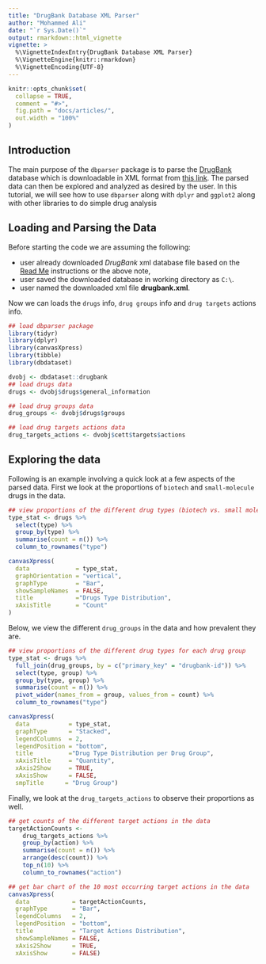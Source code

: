 ```yaml
---
title: "DrugBank Database XML Parser"
author: "Mohammed Ali"
date: "`r Sys.Date()`"
output: rmarkdown::html_vignette
vignette: >
  %\VignetteIndexEntry{DrugBank Database XML Parser}
  %\VignetteEngine{knitr::rmarkdown}
  %\VignetteEncoding{UTF-8}
---
```


```r
knitr::opts_chunk$set(
  collapse = TRUE,
  comment = "#>",
  fig.path = "docs/articles/",
  out.width = "100%"
)
```

## Introduction
The main purpose of the `dbparser` package is to parse the 
[DrugBank](https://go.drugbank.com/) database which is downloadable in XML format 
from [this link](https://go.drugbank.com/releases/latest). The parsed data can 
then be explored and analyzed as desired by the user. 
In this tutorial, we will see how to use `dbparser` along with `dplyr` and 
`ggplot2` along with other libraries to do simple drug analysis

## Loading and Parsing the Data

Before starting the code we are assuming the following:

- user already downloaded *DrugBank* xml database file based on the
[Read Me](https://docs.ropensci.org/dbparser/) instructions or the above note,
- user saved the downloaded database in working directory as `C:\`.
- user named the downloaded xml file **drugbank.xml**. 

Now we can loads the `drugs` info, `drug groups` info and `drug targets`
actions info.

```r
## load dbparser package
library(tidyr)
library(dplyr)
library(canvasXpress)
library(tibble)
library(dbdataset)

dvobj <- dbdataset::drugbank
## load drugs data
drugs <- dvobj$drugs$general_information

## load drug groups data
drug_groups <- dvobj$drugs$groups

## load drug targets actions data
drug_targets_actions <- dvobj$cett$targets$actions
```


## Exploring the data

Following is an example involving a quick look at a few aspects of the parsed 
data. First we look at the proportions of `biotech` and `small-molecule` drugs 
in the data.

```r
## view proportions of the different drug types (biotech vs. small molecule)
type_stat <- drugs %>% 
  select(type) %>% 
  group_by(type) %>% 
  summarise(count = n()) %>% 
  column_to_rownames("type")

canvasXpress(
  data             = type_stat,
  graphOrientation = "vertical",
  graphType        = "Bar",
  showSampleNames  = FALSE,
  title            ="Drugs Type Distribution",
  xAxisTitle       = "Count"
)
```


Below, we view the different `drug_groups` in the data and how prevalent they 
are.

```r
## view proportions of the different drug types for each drug group
type_stat <- drugs %>% 
  full_join(drug_groups, by = c("primary_key" = "drugbank-id")) %>% 
  select(type, group) %>% 
  group_by(type, group) %>% 
  summarise(count = n()) %>% 
  pivot_wider(names_from = group, values_from = count) %>% 
  column_to_rownames("type")

canvasXpress(
  data           = type_stat,
  graphType      = "Stacked",
  legendColumns  = 2,
  legendPosition = "bottom",
  title          ="Drug Type Distribution per Drug Group",
  xAxisTitle     = "Quantity",
  xAxis2Show     = TRUE,
  xAxisShow      = FALSE,
  smpTitle      = "Drug Group")
```

Finally, we look at the `drug_targets_actions` to observe their proportions as 
well.


```r
## get counts of the different target actions in the data
targetActionCounts <- 
    drug_targets_actions %>% 
    group_by(action) %>% 
    summarise(count = n()) %>% 
    arrange(desc(count)) %>% 
    top_n(10) %>% 
    column_to_rownames("action")

## get bar chart of the 10 most occurring target actions in the data
canvasXpress(
  data            = targetActionCounts,
  graphType       = "Bar",
  legendColumns   = 2,
  legendPosition  = "bottom",
  title           = "Target Actions Distribution",
  showSampleNames = FALSE,
  xAxis2Show      = TRUE,
  xAxisShow       = FALSE)
```

